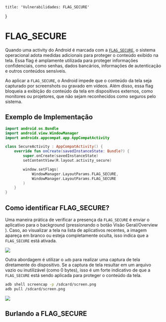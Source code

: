 
    title: 'Vulnerabilidades: FLAG_SECURE'
}

# FLAG_SECURE
Quando uma activity do Android é marcada com a [`FLAG_SECURE`](https://developer.android.com/reference/android/view/WindowManager.LayoutParams#FLAG_LAYOUT_IN_SCREEN), o sistema operacional adota medidas adicionais para proteger o conteúdo exibido na tela. Essa flag é amplamente utilizada para proteger informações confidenciais, como senhas, dados bancários, informações de autenticação e outros conteúdos sensíveis.

Ao aplicar a `FLAG_SECURE`, o Android impede que o conteúdo da tela seja capturado por screenshots ou gravado em vídeos. Além disso, essa flag bloqueia a exibição do conteúdo da tela em dispositivos externos, como monitores ou projetores, que não sejam reconhecidos como seguros pelo sistema. 

## Exemplo de Implementação

```kotlin showLineNumbers {10-13} filename="SecureActivity.kt"
import android.os.Bundle
import android.view.WindowManager
import androidx.appcompat.app.AppCompatActivity

class SecureActivity : AppCompatActivity() {
    override fun onCreate(savedInstanceState: Bundle?) {
        super.onCreate(savedInstanceState)
        setContentView(R.layout.activity_secure)

        window.setFlags(
            WindowManager.LayoutParams.FLAG_SECURE,
            WindowManager.LayoutParams.FLAG_SECURE
        )
    }
}
```

## Como identificar FLAG_SECURE?

Uma maneira prática de verificar a presença da `FLAG_SECURE` é enviar o aplicativo para o background (pressionando o botão Visão Geral/Overview <Square fill="#fff" className='inline-block w-4'/>). Caso, ao visualizar a tela na lista de aplicativos recentes, a imagem apareça em branco ou esteja completamente oculta, isso indica que a `FLAG_SECURE` está ativada.  

<img src="/img/vulnerabilities/flag-secure/overview-hidden.png" className='not-prose w-72'/>

Outra abordagem é utilizar o `adb` para realizar uma captura de tela diretamente do dispositivo. Se a captura de tela resultar em um arquivo vazio ou inutilizável (como 0 bytes), isso é um forte indicativo de que a `FLAG_SECURE` está sendo aplicada para proteger o conteúdo da tela.

```bash filename="Terminal"
adb shell screencap -p /sdcard/screen.png
adb pull /sdcard/screen.png
```

![](/img/vulnerabilities/flag-secure/0-bytes.png)

## Burlando a FLAG_SECURE

```javascript showLineNumbers filename="flag-secure.js"

```

